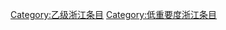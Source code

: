 {{Articles by Quality and Importance|project=浙江|template=浙江专题|_bottom=true|articleonly=true|dispzero=no|linkstyle=}}
[[Category:乙级浙江条目|Category:乙级浙江条目]]
[[Category:低重要度浙江条目|Category:低重要度浙江条目]]